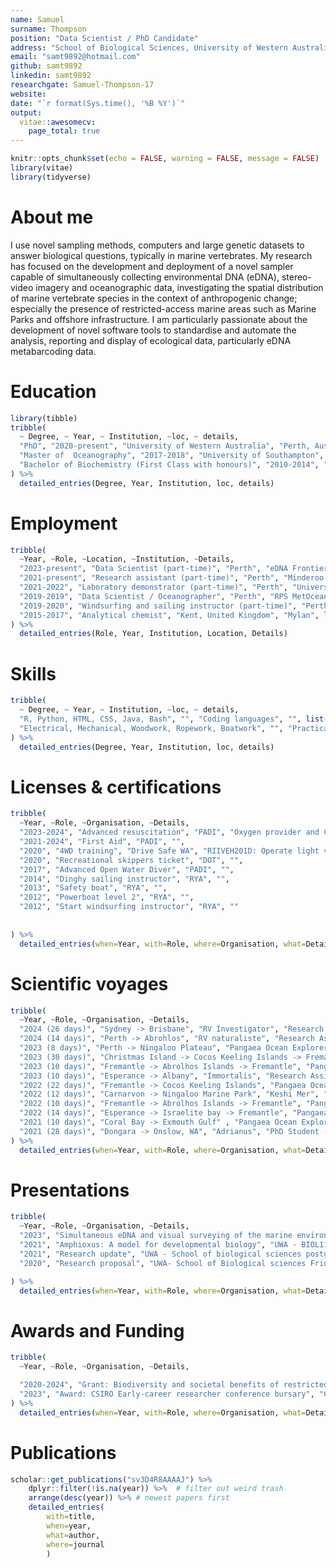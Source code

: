 ```yaml
---
name: Samuel    
surname: Thompson
position: "Data Scientist / PhD Candidate"
address: "School of Biological Sciences, University of Western Australia"
email: "samt9892@hotmail.com"
github: samt9892
linkedin: samt9892
researchgate: Samuel-Thompson-17
website: 
date: "`r format(Sys.time(), '%B %Y')`"
output: 
  vitae::awesomecv:
    page_total: true
---
```


```r
knitr::opts_chunk$set(echo = FALSE, warning = FALSE, message = FALSE)
library(vitae)
library(tidyverse)
```

# About me

I use novel sampling methods, computers and large genetic datasets to answer biological questions, typically in marine vertebrates. My research has focused on the development and deployment of a novel sampler capable of simultaneously collecting environmental DNA (eDNA), stereo-video imagery and oceanographic data, investigating  the spatial distribution of marine vertebrate species in the context of anthropogenic change; especially the presence of restricted-access marine areas such as Marine Parks and offshore infrastructure. I am particularly passionate about the development of novel software tools to standardise and automate the analysis, reporting and display of ecological data, particularly eDNA metabarcoding data. 

# Education

```r
library(tibble)
tribble(
  ~ Degree, ~ Year, ~ Institution, ~loc, ~ details,
  "PhD", "2020-present", "University of Western Australia", "Perth, Australia", list('Environmental DNA (eDNA) metabarcoding PhD with the Marine Ecology Fisheries Research Group and the Jarman lab', 'Developed a sampling system capable of collecting 360-degree stereo-video, water samples and oceanographic data at depths up to 600m', 'Designed a family-specific eDNA metabarcoding primer set for Lutjanidae (snapper)', 'Developed multiple bioinformatic pipelines and data science tools for processing genetic, visual and oceanographic datasets', 'Worked extensively with industry (BHP) and fishing industry'), 
  "Master of  Oceanography", "2017-2018", "University of Southampton", "Southampton, United Kingdom", list('Studied all forms of oceanography with a focus on biological oceanography and deep-sea ecology', 'Research project focussed on characterising deep-sea megafauna of the Kiribati region with towed-camera systems (published in Frontiers in Marine Science 2019)'),
  "Bachelor of Biochemistry (First Class with honours)", "2010-2014", "University of Kent", "Kent, United Kingdom", list('Studied general life sciences with a focus on genetics and molecular biology', 'Research project focussed on using novel bioinformatic tools to understanding genome duplication events in chordate species'),
) %>% 
  detailed_entries(Degree, Year, Institution, loc, details)
```

# Employment

```r
tribble(
  ~Year, ~Role, ~Location, ~Institution, ~Details,
  "2023-present", "Data Scientist (part-time)", "Perth", "eDNA Frontiers", list("Data scientist / Bioinformatician for eDNA Frontiers at Curtin University", "Building an interactive software application (Shiny Apps) to automate the analysis, curation and storage of large eDNA datasets", "Building software applications for automating client report generation", "Building an interactive online data portal for displaying spatial eDNA datasets to clients"),
  "2021-present", "Research assistant (part-time)", "Perth", "Minderoo Foundation", list("Research assistant with the Minderoo OceanOmics team during offshore expeditions", "Working onboard the Pangaea Ocean Explorer, conducting environmental and genomic DNA sampling, extraction, amplification, purification, sequencing and data analysis", "Opportunity to undertake knowledge transfer of eDNA techniques to traditional ranger groups", "Has provided me with a unique opportunity to conduct end-to-end sampling to sequencing on an offshore vessel", "Conducting onboard bioinformatics analysis using a high-performance computing system"),
  "2021-2022", "Laboratory demonstrator (part-time)", "Perth", "University of Western Australia", list("BIOL1131: Plant and Animal Biology", "Laboratory demonstrator and tutor for both face-to-face and online delivery formats", "Marker for marine and genetics components", "Guest Lecturer: Amphioxus: A model for developmental biology"),
  "2019-2019", "Data Scientist / Oceanographer", "Perth", "RPS MetOcean", list("Working in the data sciences department", "Work processing, QCing and interpreting  large oceanographic datasets through a linux environment, custom software and shell scripts", "Data from instruments including: ADCPs, CTDs, LIDAR buoys, Wave rider buoys"),
  "2019-2020", "Windsurfing and sailing instructor (part-time)", "Perth", "Royal Perth Yacht Club", list("Working as a dual qualified windsurfing and sailing instructor at a prestigious Perth yacht club", "Delivering both practical and theoretical lessons to groups of all ages and abilities ranging from age 8 up to 70"),
  "2015-2017", "Analytical chemist", "Kent, United Kingdom", "Mylan", list("Key research team member during the ANDA submission to the FDA for a generic Advair drug product", "Conducted inhalation-specific lab techniques including aerodynamic particle size distribution, dissolution and emitted dose testing", "Use, calibration, maintenance and troubleshooting of analytical chemistry instrumentation including HPLCs and Raman spectrometers.", "Worked abroad in Dublin training new staff and setting up equipment in a new, purpose built QC lab")
) %>% 
  detailed_entries(Role, Year, Institution, Location, Details)
```


# Skills

```r
tribble(
  ~ Degree, ~ Year, ~ Institution, ~loc, ~ details,
  "R, Python, HTML, CSS, Java, Bash", "", "Coding languages", "", list( "Shell scripting; building and running pipelines for processing large bioinformatic and oceanographic datasets via command-line", "Highly proficient with the configuration and operation of both native and virtual Linux environments (WSL2)", "Highly familiar with wide variety of R and Python packages, particularly for bioinformatics, ecological statistics and spatial analyses", "Highly familiar with  spatial analyses in arcGIS or qGIS", "Highly familiar with multivariate statistical analyses in both R or Primer", "Highly familiar with version control and containerisation systems: Git, Docker and Singularity", "Familiar with HTML and CSS for the design and styling of reports and websites"),
  "Electrical, Mechanical, Woodwork, Ropework, Boatwork", "", "Practical Skills", "", list("Highly proficient at building and troubleshooting 12v automotive and marine systems", "Highly proficient at troubleshooting software/hardware related PC issues; I have built multiple desktop PCs and completed many initial OS installs and setups using various windows and linux distributions",  "Intermediate mechanical knowledge; especially 4x4 and diesel automotive systems", "Basic ropework / winch operation skills", "I have participated >1000 deployments of  marine sampling equipment on a variety of vessels from the Southampton Solent to the Southern Ocean")
) %>% 
  detailed_entries(Degree, Year, Institution, loc, details)
```

# Licenses & certifications

```r
tribble(
  ~Year, ~Role, ~Organisation, ~Details,
  "2023-2024", "Advanced resuscitation", "PADI", "Oxygen provider and CPR",
  "2021-2024", "First Aid", "PADI", "",
  "2020", "4WD training", "Drive Safe WA", "RIIVEH201D: Operate light vehicle, TLIC1051: Operate Commerical Vehicle, TLIC2025: Operate four wheel drive vehicle, TLIF2010: Apply fatigue management strategies, RIIVEH305E: Drive and recover a four wheel drive vehicle, PMASUP236: Operate vehicles in the field",
  "2020", "Recreational skippers ticket", "DOT", "",
  "2017", "Advanced Open Water Diver", "PADI", "",
  "2014", "Dinghy sailing instructor", "RYA", "",
  "2013", "Safety boat", "RYA", "",
  "2012", "Powerboat level 2", "RYA", "",
  "2012", "Start windsurfing instructor", "RYA", ""
    
  
) %>% 
  detailed_entries(when=Year, with=Role, where=Organisation, what=Details)
```

# Scientific voyages
```r
tribble(
  ~Year, ~Role, ~Organisation, ~Details,
  "2024 (26 days)", "Sydney -> Brisbane", "RV Investigator", "Research Assistant - Minderoo OceanOmics / CSIRO",
  "2024 (14 days)", "Perth -> Abrohlos", "RV naturaliste", "Research Assistant - Minderoo OceanOmics / UWA Deep-Sea Research Centre", 
  "2023 (8 days)", "Perth -> Ningaloo Plateau", "Pangaea Ocean Explorer", "Research Assistant - Minderoo OceanOmics",
  "2023 (30 days)", "Christmas Island -> Cocos Keeling Islands -> Fremantle", "Pangaea Ocean Explorer", "Research Assistant - Minderoo OceanOmics / UWA Deep-Sea Research Group",
  "2023 (10 days)", "Fremantle -> Abrolhos Islands -> Fremantle", "Pangaea Ocean Explorer", "Research Assistant - Minderoo OceanOmics",
  "2023 (10 days)", "Esperance -> Albany", "Immortalis", "Research Assistant - Minderoo OceanOmics",
  "2022 (22 days)", "Fremantle -> Cocos Keeling Islands", "Pangaea Ocean Explorer", "Research Assistant - Minderoo OceanOmics",
  "2022 (12 days)", "Carnarvon -> Ningaloo Marine Park", "Keshi Mer", "Research lead - UWA Marine Ecology Group. Surveying paleocoastline features with stereo-BRUVs, novel samplers, CTDs and environmental DNA",
  "2022 (10 days)", "Fremantle -> Abrolhos Islands -> Fremantle", "Pangaea Ocean Explorer", "Research Assistant - Minderoo OceanOmics",
  "2022 (14 days)", "Esperance -> Israelite bay -> Fremantle", "Pangaea Ocean Explorer", "Research Assistant - Minderoo OceanOmics",
  "2021 (10 days)", "Coral Bay -> Exmouth Gulf" , "Pangaea Ocean Explorer", "Research Assistant - Minderoo OceanOmics",
  "2021 (28 days)", "Dongara -> Onslow, WA", "Adrianus", "PhD Student - UWA Marine Ecology group. Surveying Marine Parks, proposed park zones and offshore oil and gas infrastructure using stereo-BRUVs, novel samplers, CTDs and environmental DNA",
) %>% 
  detailed_entries(when=Year, with=Role, where=Organisation, what=Details)
```
# Presentations

```r
tribble(
  ~Year, ~Role, ~Organisation, ~Details,
  "2023", "Simultaneous eDNA and visual surveying of the marine environment", "Australia and New Zealand eDNA conference", "ECR presenter",
  "2021", "Amphioxus: A model for developmental biology", "UWA - BIOL1131: Plant and Animal Biology", "Guest Lecturer",
  "2021", "Research update", "UWA - School of biological sciences postgraduate retreat", "Student presenter",
  "2020", "Research proposal", "UWA- School of Biological sciences Friday seminar series", "PhD research proposal"

) %>% 
  detailed_entries(when=Year, with=Role, where=Organisation, what=Details)
```
\newpage
# Awards and Funding

```r
tribble(
  ~Year, ~Role, ~Organisation, ~Details,

  "2020-2024", "Grant: Biodiversity and societal benefits of restricted access marine areas", "BHP/UWA", "With Prof. Julian Partridge, Prof. Simon Jarman, Prof. Gary Kendrick, Dr. Tim Langlois, Dr Matt Navarro. Total funding: AUSD $666,524.",
  "2023", "Award: CSIRO Early-career researcher conference bursary", "CSIRO", "Grant to attend the 2023 Australia and New Zealand eDNA conference in Hobart. Total funding: AUSD $600"
) %>% 
  detailed_entries(when=Year, with=Role, where=Organisation, what=Details)
```

# Publications

```r
scholar::get_publications("sv3D4R8AAAAJ") %>% 
    dplyr::filter(!is.na(year)) %>%  # filter out weird trash
    arrange(desc(year)) %>% # newest papers first
    detailed_entries(
        with=title,
        when=year,
        what=author,
        where=journal
        )
```
